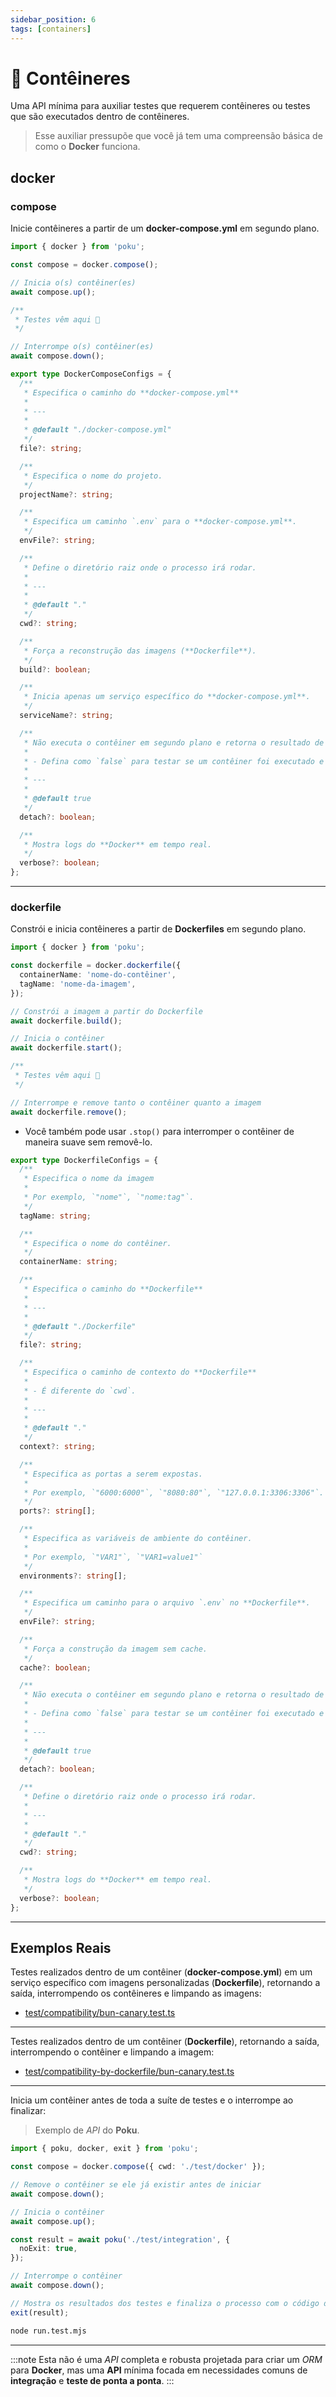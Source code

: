 ```yaml
---
sidebar_position: 6
tags: [containers]
---
```



# 🐳 Contêineres

Uma API mínima para auxiliar testes que requerem contêineres ou testes que são executados dentro de contêineres.

> Esse auxiliar pressupõe que você já tem uma compreensão básica de como o **Docker** funciona.

## docker

### compose

Inicie contêineres a partir de um **docker-compose.yml** em segundo plano.

```ts
import { docker } from 'poku';

const compose = docker.compose();

// Inicia o(s) contêiner(es)
await compose.up();

/**
 * Testes vêm aqui 🧪
 */

// Interrompe o(s) contêiner(es)
await compose.down();
```

<FAQ title='Options' >

```ts
export type DockerComposeConfigs = {
  /**
   * Especifica o caminho do **docker-compose.yml**
   *
   * ---
   *
   * @default "./docker-compose.yml"
   */
  file?: string;

  /**
   * Especifica o nome do projeto.
   */
  projectName?: string;

  /**
   * Especifica um caminho `.env` para o **docker-compose.yml**.
   */
  envFile?: string;

  /**
   * Define o diretório raiz onde o processo irá rodar.
   *
   * ---
   *
   * @default "."
   */
  cwd?: string;

  /**
   * Força a reconstrução das imagens (**Dockerfile**).
   */
  build?: boolean;

  /**
   * Inicia apenas um serviço específico do **docker-compose.yml**.
   */
  serviceName?: string;

  /**
   * Não executa o contêiner em segundo plano e retorna o resultado de saída do processo do contêiner (boolean).
   *
   * - Defina como `false` para testar se um contêiner foi executado e finalizado com sucesso.
   *
   * ---
   *
   * @default true
   */
  detach?: boolean;

  /**
   * Mostra logs do **Docker** em tempo real.
   */
  verbose?: boolean;
};
```

</FAQ>

<hr />

### dockerfile

Constrói e inicia contêineres a partir de **Dockerfiles** em segundo plano.

```ts
import { docker } from 'poku';

const dockerfile = docker.dockerfile({
  containerName: 'nome-do-contêiner',
  tagName: 'nome-da-imagem',
});

// Constrói a imagem a partir do Dockerfile
await dockerfile.build();

// Inicia o contêiner
await dockerfile.start();

/**
 * Testes vêm aqui 🧪
 */

// Interrompe e remove tanto o contêiner quanto a imagem
await dockerfile.remove();
```

- Você também pode usar `.stop()` para interromper o contêiner de maneira suave sem removê-lo.

<FAQ title='Options'>

```ts
export type DockerfileConfigs = {
  /**
   * Especifica o nome da imagem
   *
   * Por exemplo, `"nome"`, `"nome:tag"`.
   */
  tagName: string;

  /**
   * Especifica o nome do contêiner.
   */
  containerName: string;

  /**
   * Especifica o caminho do **Dockerfile**
   *
   * ---
   *
   * @default "./Dockerfile"
   */
  file?: string;

  /**
   * Especifica o caminho de contexto do **Dockerfile**
   *
   * - É diferente do `cwd`.
   *
   * ---
   *
   * @default "."
   */
  context?: string;

  /**
   * Especifica as portas a serem expostas.
   *
   * Por exemplo, `"6000:6000"`, `"8080:80"`, `"127.0.0.1:3306:3306"`.
   */
  ports?: string[];

  /**
   * Especifica as variáveis de ambiente do contêiner.
   *
   * Por exemplo, `"VAR1"`, `"VAR1=value1"`
   */
  environments?: string[];

  /**
   * Especifica um caminho para o arquivo `.env` no **Dockerfile**.
   */
  envFile?: string;

  /**
   * Força a construção da imagem sem cache.
   */
  cache?: boolean;

  /**
   * Não executa o contêiner em segundo plano e retorna o resultado de saída do processo do contêiner (boolean).
   *
   * - Defina como `false` para testar se um contêiner foi executado e finalizado com sucesso.
   *
   * ---
   *
   * @default true
   */
  detach?: boolean;

  /**
   * Define o diretório raiz onde o processo irá rodar.
   *
   * ---
   *
   * @default "."
   */
  cwd?: string;

  /**
   * Mostra logs do **Docker** em tempo real.
   */
  verbose?: boolean;
};
```

</FAQ>

<hr />

## Exemplos Reais

Testes realizados dentro de um contêiner (**docker-compose.yml**) em um serviço específico com imagens personalizadas (**Dockerfile**), retornando a saída, interrompendo os contêineres e limpando as imagens:

- [test/compatibility/bun-canary.test.ts](https://github.com/wellwelwel/poku/blob/main/test/compatibility/bun-canary.test.ts)

<hr />

Testes realizados dentro de um contêiner (**Dockerfile**), retornando a saída, interrompendo o contêiner e limpando a imagem:

- [test/compatibility-by-dockerfile/bun-canary.test.ts](https://github.com/wellwelwel/poku/blob/main/test/compatibility-by-dockerfile/bun-canary.test.ts)

<hr />

Inicia um contêiner antes de toda a suíte de testes e o interrompe ao finalizar:

> Exemplo de _API_ do **Poku**.

```ts
import { poku, docker, exit } from 'poku';

const compose = docker.compose({ cwd: './test/docker' });

// Remove o contêiner se ele já existir antes de iniciar
await compose.down();

// Inicia o contêiner
await compose.up();

const result = await poku('./test/integration', {
  noExit: true,
});

// Interrompe o contêiner
await compose.down();

// Mostra os resultados dos testes e finaliza o processo com o código de saída do teste.
exit(result);
```

```sh
node run.test.mjs
```

<hr />

:::note
Esta não é uma _API_ completa e robusta projetada para criar um _ORM_ para **Docker**, mas uma **API** mínima focada em necessidades comuns de **integração** e **teste de ponta a ponta**.
:::
